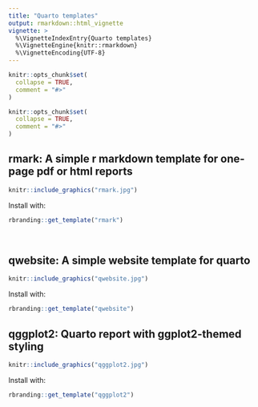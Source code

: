 ```yaml
---
title: "Quarto templates"
output: rmarkdown::html_vignette
vignette: >
  %\VignetteIndexEntry{Quarto templates}
  %\VignetteEngine{knitr::rmarkdown}
  %\VignetteEncoding{UTF-8}
---
```


```r
knitr::opts_chunk$set(
  collapse = TRUE,
  comment = "#>"
)
```


```r
knitr::opts_chunk$set(
  collapse = TRUE,
  comment = "#>"
)
```

## rmark: A simple r markdown template for one-page pdf or html reports
```r
knitr::include_graphics("rmark.jpg")
```
Install with:
```r
rbranding::get_template("rmark")
```

<br>

## qwebsite: A simple website template for quarto
```r
knitr::include_graphics("qwebsite.jpg")
```
Install with: 
```r
rbranding::get_template("qwebsite")
```

## qggplot2:  Quarto report with ggplot2-themed styling
```r
knitr::include_graphics("qggplot2.jpg")
```
Install with:
```r
rbranding::get_template("qggplot2")
```

